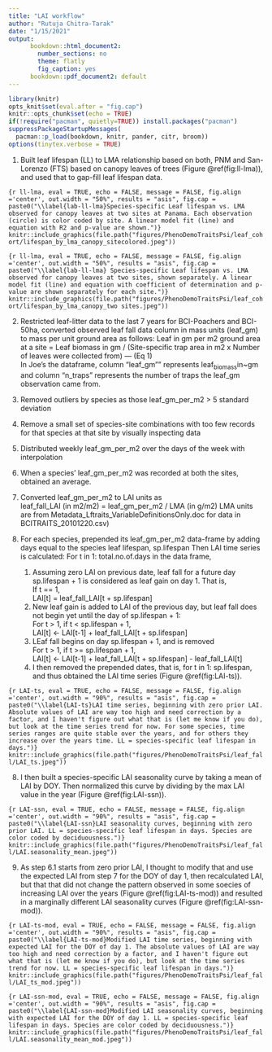 ```yaml
---
title: "LAI workflow"
author: "Rutuja Chitra-Tarak"
date: "1/15/2021"
output:
      bookdown::html_document2:
        number_sections: no
        theme: flatly
        fig_caption: yes
      bookdown::pdf_document2: default
---
```

```r
library(knitr)
opts_knit$set(eval.after = "fig.cap")
knitr::opts_chunk$set(echo = TRUE)
if(!require("pacman", quietly=TRUE)) install.packages("pacman")
suppressPackageStartupMessages(
  pacman::p_load(bookdown, knitr, pander, citr, broom))
options(tinytex.verbose = TRUE)
```

1. Built leaf lifespan (LL) to LMA relationship based on both, PNM and San-Lorenzo (FTS) based on canopy leaves of trees (Figure \@ref(fig:ll-lma)), and used that to gap-fill leaf lifespan data. 

```{r ll-lma, eval = TRUE, echo = FALSE, message = FALSE, fig.align ='center', out.width = "50%", results = "asis", fig.cap = paste0("\\label{lab-ll-lma}Species-specific Leaf lifespan vs. LMA observed for canopy leaves at two sites at Panama. Each observation (circle) is color coded by site. A linear model fit (line) and equation with R2 and p-value are shown.")}
knitr::include_graphics(file.path("figures/PhenoDemoTraitsPsi/leaf_cohort/lifespan_by_lma_canopy_sitecolored.jpeg"))
```

```{r ll-lma, eval = TRUE, echo = FALSE, message = FALSE, fig.align ='center', out.width = "50%", results = "asis", fig.cap = paste0("\\label{lab-ll-lma} Species-specific Leaf lifespan vs. LMA observed for canopy leaves at two sites, shown separately. A linear model fit (line) and equation with coefficient of determination and p-value are shown separately for each site.")}
knitr::include_graphics(file.path("figures/PhenoDemoTraitsPsi/leaf_cohort/lifespan_by_lma_canopy_two sites.jpeg"))
```

2. Restricted leaf-litter data to the last 7 years for BCI-Poachers and BCI-50ha, converted observed leaf fall data column in mass units (leaf_gm) to mass per unit ground area as follows: 
    Leaf in gm per m2 ground area at a site = Leaf biomass in gm / (Site-specific trap area in m2  x Number of leaves were collected from) --- (Eq 1)  
    In Joe's the dataframe, column "leaf_gm"" represents leaf~biomass~in~gm and column "n_traps" represents the number of traps the leaf_gm observation came from.  

3. Removed outliers by species as those leaf_gm_per_m2 > 5 standard deviation  

4. Remove a small set of species-site combinations with too few records for that species at that site by visually inspecting data

4. Distributed weekly leaf_gm_per_m2 over the days of the week with interpolation

5. When a species' leaf_gm_per_m2 was recorded at both the sites, obtained an average.

6. Converted leaf_gm_per_m2 to LAI units as   
    leaf_fall_LAI (in m2/m2) = leaf_gm_per_m2 / LMA (in g/m2)
    LMA units are from Metadata_Lftraits_VariableDefinitionsOnly.doc for data in BCITRAITS_20101220.csv)

7. For each species, prepended its leaf_gm_per_m2 data-frame by adding days equal to the species leaf lifespan, sp.lifespan
    Then LAI time series is calculated: For t in 1: total.no.of.days in the data frame, 
    1. Assuming zero LAI on previous date, leaf fall for a future day sp.lifespan + 1 is considered as leaf gain on day 1. That is,    
    If t == 1,  
    LAI[t] = leaf_fall_LAI[t + sp.lifespan]  
    1. New leaf gain is added to LAI of the previous day, but leaf fall does not begin yet until the day of sp.lifespan + 1:  
    For t > 1, if t < sp.lifespan + 1,   
    LAI[t] <- LAI[t-1] + leaf_fall_LAI[t + sp.lifespan]  
    1. LEaf fall begins on day sp.lifespan + 1, and is removed  
    For t > 1, if t >= sp.lifespan + 1,  
    LAI[t] <- LAI[t-1] + leaf_fall_LAI[t + sp.lifespan] - leaf_fall_LAI[t]  
    1. I then removed the prepended dates, that is, for t in 1: sp.lifespan, and thus obtained the LAI time series (Figure \@ref(fig:LAI-ts)).

```{r LAI-ts, eval = TRUE, echo = FALSE, message = FALSE, fig.align ='center', out.width = "90%", results = "asis", fig.cap = paste0("\\label{LAI-ts}LAI time series, beginning with zero prior LAI. Absolute values of LAI are way too high and need correction by a factor, and I haven't figure out what that is (let me know if you do), but look at the time series trend for now. For some species, time series ranges are quite stable over the years, and for others they increase over the years time. LL = species-specific leaf lifespan in days.")}
knitr::include_graphics(file.path("figures/PhenoDemoTraitsPsi/leaf_fall/LAI_ts.jpeg"))
```

8. I then built a species-specific LAI seasonality curve by taking a mean of LAI by DOY. Then normalized this curve by dividing by the max LAI value in the year (Figure \@ref(fig:LAI-ssn)).

```{r LAI-ssn, eval = TRUE, echo = FALSE, message = FALSE, fig.align ='center', out.width = "90%", results = "asis", fig.cap = paste0("\\label{LAI-ssn}LAI seasonality curves, beginning with zero prior LAI. LL = species-specific leaf lifespan in days. Species are color coded by deciduousness.")}
knitr::include_graphics(file.path("figures/PhenoDemoTraitsPsi/leaf_fall/LAI.seasonality_mean.jpeg"))
```

9. As step 6.1 starts from zero prior LAI, I thought to modify that and use the expected LAI from step 7 for the DOY of day 1, then recalculated LAI, but that that did not change the pattern observed in some soecies of increasing LAI over the years (Figure \@ref(fig:LAI-ts-mod)) and resulted in a marginally different LAI seasonality curves (Figure \@ref(fig:LAI-ssn-mod)).

```{r LAI-ts-mod, eval = TRUE, echo = FALSE, message = FALSE, fig.align ='center', out.width = "90%", results = "asis", fig.cap = paste0("\\label{LAI-ts-mod}Modified LAI time series, beginning with expected LAI for the DOY of day 1. The absolute values of LAI are way too high and need correction by a factor, and I haven't figure out what that is (let me know if you do), but look at the time series trend for now. LL = species-specific leaf lifespan in days.")}
knitr::include_graphics(file.path("figures/PhenoDemoTraitsPsi/leaf_fall/LAI_ts_mod.jpeg"))
```

```{r LAI-ssn-mod, eval = TRUE, echo = FALSE, message = FALSE, fig.align ='center', out.width = "90%", results = "asis", fig.cap = paste0("\\label{LAI-ssn-mod}Modified LAI seasonality curves, beginning with expected LAI for the DOY of day 1. LL = species-specific leaf lifespan in days. Species are color coded by deciduousness.")}
knitr::include_graphics(file.path("figures/PhenoDemoTraitsPsi/leaf_fall/LAI.seasonality_mean_mod.jpeg"))
```

